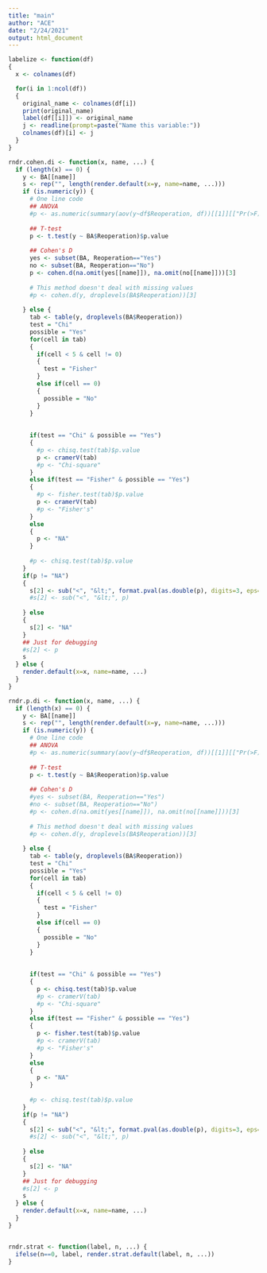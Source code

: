 ```yaml
---
title: "main"
author: "ACE"
date: "2/24/2021"
output: html_document
---
```

```r
labelize <- function(df)
{
  x <- colnames(df)

  for(i in 1:ncol(df))
  {
    original_name <- colnames(df[i])
    print(original_name)
    label(df[[i]]) <- original_name
    j <- readline(prompt=paste("Name this variable:"))
    colnames(df)[i] <- j
  }
}

rndr.cohen.di <- function(x, name, ...) {
  if (length(x) == 0) {
    y <- BA[[name]]
    s <- rep("", length(render.default(x=y, name=name, ...)))
    if (is.numeric(y)) {
      # One line code   
      ## ANOVA
      #p <- as.numeric(summary(aov(y~df$Reoperation, df))[[1]][["Pr(>F)"]][1])
      
      ## T-test
      p <- t.test(y ~ BA$Reoperation)$p.value
      
      ## Cohen's D
      yes <- subset(BA, Reoperation=="Yes")
      no <- subset(BA, Reoperation=="No")
      p <- cohen.d(na.omit(yes[[name]]), na.omit(no[[name]]))[3]
      
      # This method doesn't deal with missing values
      #p <- cohen.d(y, droplevels(BA$Reoperation))[3]
      
    } else {
      tab <- table(y, droplevels(BA$Reoperation))
      test = "Chi"
      possible = "Yes"
      for(cell in tab)
      {
        if(cell < 5 & cell != 0)
        {
          test = "Fisher"
        }
        else if(cell == 0)
        {
          possible = "No"
        }
      }
      
      
      if(test == "Chi" & possible == "Yes")
      {
        #p <- chisq.test(tab)$p.value
        p <- cramerV(tab)
        #p <- "Chi-square"
      } 
      else if(test == "Fisher" & possible == "Yes")
      {
        #p <- fisher.test(tab)$p.value
        p <- cramerV(tab)
        #p <- "Fisher's"
      }
      else
      {
        p <- "NA"
      }
      
      #p <- chisq.test(tab)$p.value
    }
    if(p != "NA")
    {
      s[2] <- sub("<", "&lt;", format.pval(as.double(p), digits=3, eps=0.001))
      #s[2] <- sub("<", "&lt;", p)
      
    } else
    {
      s[2] <- "NA"
    }
    ## Just for debugging
    #s[2] <- p
    s
  } else {
    render.default(x=x, name=name, ...)
  }
}

rndr.p.di <- function(x, name, ...) {
  if (length(x) == 0) {
    y <- BA[[name]]
    s <- rep("", length(render.default(x=y, name=name, ...)))
    if (is.numeric(y)) {
      # One line code   
      ## ANOVA
      #p <- as.numeric(summary(aov(y~df$Reoperation, df))[[1]][["Pr(>F)"]][1])
      
      ## T-test
      p <- t.test(y ~ BA$Reoperation)$p.value
      
      ## Cohen's D
      #yes <- subset(BA, Reoperation=="Yes")
      #no <- subset(BA, Reoperation=="No")
      #p <- cohen.d(na.omit(yes[[name]]), na.omit(no[[name]]))[3]
      
      # This method doesn't deal with missing values
      #p <- cohen.d(y, droplevels(BA$Reoperation))[3]
      
    } else {
      tab <- table(y, droplevels(BA$Reoperation))
      test = "Chi"
      possible = "Yes"
      for(cell in tab)
      {
        if(cell < 5 & cell != 0)
        {
          test = "Fisher"
        }
        else if(cell == 0)
        {
          possible = "No"
        }
      }
      
      
      if(test == "Chi" & possible == "Yes")
      {
        p <- chisq.test(tab)$p.value
        #p <- cramerV(tab)
        #p <- "Chi-square"
      } 
      else if(test == "Fisher" & possible == "Yes")
      {
        p <- fisher.test(tab)$p.value
        #p <- cramerV(tab)
        #p <- "Fisher's"
      }
      else
      {
        p <- "NA"
      }
      
      #p <- chisq.test(tab)$p.value
    }
    if(p != "NA")
    {
      s[2] <- sub("<", "&lt;", format.pval(as.double(p), digits=3, eps=0.001))
      #s[2] <- sub("<", "&lt;", p)
      
    } else
    {
      s[2] <- "NA"
    }
    ## Just for debugging
    #s[2] <- p
    s
  } else {
    render.default(x=x, name=name, ...)
  }
}


rndr.strat <- function(label, n, ...) {
  ifelse(n==0, label, render.strat.default(label, n, ...))
}


```

